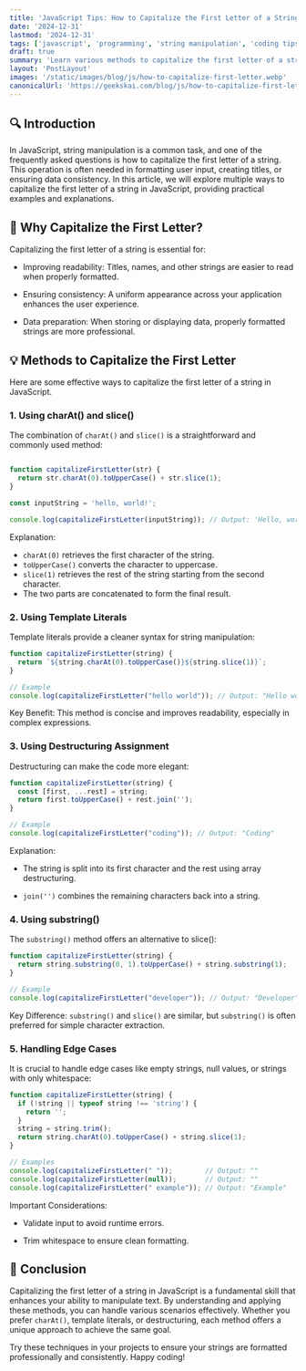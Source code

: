 ```yaml
---
title: 'JavaScript Tips: How to Capitalize the First Letter of a String'
date: '2024-12-31'
lastmod: '2024-12-31'
tags: ['javascript', 'programming', 'string manipulation', 'coding tips']
draft: true
summary: 'Learn various methods to capitalize the first letter of a string in JavaScript with practical examples.'
layout: 'PostLayout'
images: '/static/images/blog/js/how-to-capitalize-first-letter.webp'
canonicalUrl: 'https://geekskai.com/blog/js/how-to-capitalize-first-letter/'
---
```


## 🔍 Introduction

In JavaScript, string manipulation is a common task, and one of the frequently asked questions is how to capitalize the first letter of a string. This operation is often needed in formatting user input, creating titles, or ensuring data consistency. In this article, we will explore multiple ways to capitalize the first letter of a string in JavaScript, providing practical examples and explanations.

## 🌟 Why Capitalize the First Letter?

Capitalizing the first letter of a string is essential for:

- Improving readability: Titles, names, and other strings are easier to read when properly formatted.

- Ensuring consistency: A uniform appearance across your application enhances the user experience.

- Data preparation: When storing or displaying data, properly formatted strings are more professional.

## 💡 Methods to Capitalize the First Letter

Here are some effective ways to capitalize the first letter of a string in JavaScript.


### 1. Using charAt() and slice()

The combination of `charAt()` and `slice()` is a straightforward and commonly used method:


```javascript

function capitalizeFirstLetter(str) {
  return str.charAt(0).toUpperCase() + str.slice(1);
}

const inputString = 'hello, world!';

console.log(capitalizeFirstLetter(inputString)); // Output: 'Hello, world!'

```

Explanation:

- `charAt(0)` retrieves the first character of the string.
- `toUpperCase()` converts the character to uppercase.
- `slice(1)` retrieves the rest of the string starting from the second character.
- The two parts are concatenated to form the final result.

### 2. Using Template Literals

Template literals provide a cleaner syntax for string manipulation:

```javascript
function capitalizeFirstLetter(string) {
  return `${string.charAt(0).toUpperCase()}${string.slice(1)}`;
}

// Example
console.log(capitalizeFirstLetter("hello world")); // Output: "Hello world"

```


Key Benefit: This method is concise and improves readability, especially in complex expressions.


### 3. Using Destructuring Assignment

Destructuring can make the code more elegant:

``` javascript
function capitalizeFirstLetter(string) {
  const [first, ...rest] = string;
  return first.toUpperCase() + rest.join('');
}

// Example
console.log(capitalizeFirstLetter("coding")); // Output: "Coding"
```
Explanation:

- The string is split into its first character and the rest using array destructuring.

- `join('')` combines the remaining characters back into a string.

### 4. Using substring()

The `substring()` method offers an alternative to slice():

```javascript
function capitalizeFirstLetter(string) {
  return string.substring(0, 1).toUpperCase() + string.substring(1);
}

// Example
console.log(capitalizeFirstLetter("developer")); // Output: "Developer"
```

Key Difference: `substring()` and `slice()` are similar, but `substring()` is often preferred for simple character extraction.


### 5. Handling Edge Cases

It is crucial to handle edge cases like empty strings, null values, or strings with only whitespace:

```javascript
function capitalizeFirstLetter(string) {
  if (!string || typeof string !== 'string') {
    return '';
  }
  string = string.trim();
  return string.charAt(0).toUpperCase() + string.slice(1);
}

// Examples
console.log(capitalizeFirstLetter(" "));        // Output: ""
console.log(capitalizeFirstLetter(null));       // Output: ""
console.log(capitalizeFirstLetter(" example")); // Output: "Example"

```

Important Considerations:

- Validate input to avoid runtime errors.

- Trim whitespace to ensure clean formatting.

## 🚀 Conclusion

Capitalizing the first letter of a string in JavaScript is a fundamental skill that enhances your ability to manipulate text. By understanding and applying these methods, you can handle various scenarios effectively. Whether you prefer `charAt()`, template literals, or destructuring, each method offers a unique approach to achieve the same goal.

Try these techniques in your projects to ensure your strings are formatted professionally and consistently. Happy coding!







































